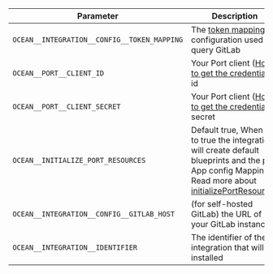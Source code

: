 | Parameter                                   | Description                                                                                                                                                                                                                                                                              | Example | Required |
| ------------------------------------------- | ---------------------------------------------------------------------------------------------------------------------------------------------------------------------------------------------------------------------------------------------------------------------------------------- | ------- | -------- |
| `OCEAN__INTEGRATION__CONFIG__TOKEN_MAPPING` | The [token mapping](#tokenmapping) configuration used to query GitLab                                                                                                                                                                                                                    |         | ✅       |
| `OCEAN__PORT__CLIENT_ID`                    | Your Port client ([How to get the credentials](https://docs.getport.io/build-your-software-catalog/sync-data-to-catalog/api/#find-your-port-credentials)) id                                                                                                                             |         | ✅       |
| `OCEAN__PORT__CLIENT_SECRET`                | Your Port client ([How to get the credentials](https://docs.getport.io/build-your-software-catalog/sync-data-to-catalog/api/#find-your-port-credentials)) secret                                                                                                                         |         | ✅       |
| `OCEAN__INITIALIZE_PORT_RESOURCES`          | Default true, When set to true the integration will create default blueprints and the port App config Mapping. Read more about [initializePortResources](https://ocean.getport.io/develop-an-integration/integration-configuration/#initializeportresources---initialize-port-resources) |         | ❌       |
| `OCEAN__INTEGRATION__CONFIG__GITLAB_HOST`   | (for self-hosted GitLab) the URL of your GitLab instance                                                                                                                                                                                                                                 |         | ❌       |
| `OCEAN__INTEGRATION__IDENTIFIER`            | The identifier of the integration that will be installed                                                                                                                                                                                                                                 |         | ❌       |
